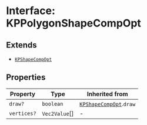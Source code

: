 # Interface: KPPolygonShapeCompOpt

## Extends

- [`KPShapeCompOpt`](/api/interfaces/KPShapeCompOpt)

## Properties

| Property | Type | Inherited from |
| ------ | ------ | ------ |
| `draw?` | `boolean` | [`KPShapeCompOpt`](/api/interfaces/KPShapeCompOpt).`draw` |
| `vertices?` | `Vec2Value`[] | - |
